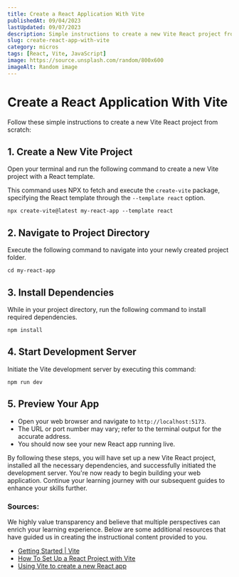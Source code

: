 ```yaml
---
title: Create a React Application With Vite
publishedAt: 09/04/2023
lastUpdated: 09/07/2023
description: Simple instructions to create a new Vite React project from scratch
slug: create-react-app-with-vite
category: micros
tags: [React, Vite, JavaScript]
image: https://source.unsplash.com/random/800x600
imageAlt: Random image
---
```


# Create a React Application With Vite
Follow these simple instructions to create a new Vite React project from scratch:


## 1. Create a New Vite Project

Open your terminal and run the following command to create a new Vite project with a React template.

This command uses NPX to fetch and execute the `create-vite` package, specifying the React template through the `--template react` option.

```
npx create-vite@latest my-react-app --template react 
```

## 2. Navigate to Project Directory

Execute the following command to navigate into your newly created project folder.

```terminal
cd my-react-app
```

## 3. Install Dependencies

While in your project directory, run the following command to install required dependencies.

```terminal
npm install
```

## 4. Start Development Server

Initiate the Vite development server by executing this command:

```terminal
npm run dev
```

## 5. Preview Your App

- Open your web browser and navigate to `http://localhost:5173`.
- The URL or port number may vary; refer to the terminal output for the accurate address.
- You should now see your new React app running live.

By following these steps, you will have set up a new Vite React project, installed all the necessary dependencies, and successfully initiated the development server. You're now ready to begin building your web application. Continue your learning journey with our subsequent guides to enhance your skills further.

### Sources:

We highly value transparency and believe that multiple perspectives can enrich your learning experience. Below are some additional resources that have guided us in creating the instructional content provided to you.
- [Getting Started | Vite](https://vitejs.dev/guide/)
- [How To Set Up a React Project with Vite](https://www.digitalocean.com/community/tutorials/how-to-set-up-a-react-project-with-vite)
- [Using Vite to create a new React app](https://flaviocopes.com/vite-react-app/) 

